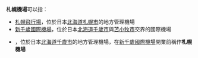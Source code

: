 '''札幌機場'''可以指：

* [[札幌飛行場|札幌飛行場]]，位於日本[[北海道|北海道]][[札幌市|札幌市]]的地方管理機場
* [[新千歲國際機場|新千歲國際機場]]，位於日本[[北海道|北海道]][[千歲市|千歲市]]與[[苫小牧市|苫小牧市]]交界的國際機場
* {{tsl|ja|千歳飛行場|千歲飛行場}}，位於日本[[北海道|北海道]][[千歲市|千歲市]]的地方管理機場，在[[新千歲國際機場|新千歲國際機場]]開業前稱作'''札幌機場'''

{{disambig|cat=四字機場消歧義}}